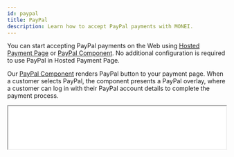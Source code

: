 ```yaml
---
id: paypal
title: PayPal
description: Learn how to accept PayPal payments with MONEI.
---
```


You can start accepting PayPal payments on the Web using [Hosted Payment Page](integrations/use-prebuilt-payment-page.mdx) or [PayPal Component](monei-js/reference.md#paypal-component). No additional configuration is required to use PayPal in Hosted Payment Page.

Our [PayPal Component](monei-js/reference.md#paypal-component) renders PayPal button to your payment page.
When a customer selects PayPal, the component presents a PayPal overlay, where a customer can log in with their PayPal account details to complete the payment process.

<p>
  <iframe src="/paypal-example.html" height="100px" width="100%" className="preview-frame" />
</p>

## Before you begin

This page explains how to add PayPal to your custom payment page. If you don't need a custom checkout experience we recommend using our [prebuilt payment page](integrations/use-prebuilt-payment-page.mdx). It already supports all available payment methods and does not require coding.

To accept PayPal payments you need to connect your [PayPal business account](https://www.paypal.com/business).
To connect your PayPal business account go to [MONEI Dashboard → Settings → Payment Methods](https://dashboard.monei.com/settings/payment-methods).

To test your integration:

- Use your [test mode](testing.md) Account ID and API Key.
- Connect test [PayPal Business account](testing.md#test-paypal-accounts) in your [MONEI Dashboard](https://dashboard.monei.com/settings/payment-methods) (in test mode)
- Use the test [PayPal Personal account](testing.md#test-paypal-accounts) for payments.
- You can check the status of a test payment in your [MONEI Dashboard → Payments](https://dashboard.monei.com/payments) (in test mode).

## Integration

### 1. Create a Payment `Server-side`

Create a [Payment](/api/#section/Payment-object) on your server with an amount and currency. Always decide how much to charge on the server side, a trusted environment, as opposed to the client. This prevents malicious customers from being able to choose their own prices.


<Tabs
  defaultValue="curl"
  groupId="code"
  values={[
    {label: 'cURL', value: 'curl'},
    {label: 'Node.js', value: 'node'},
    {label: 'PHP', value: 'php'}
  ]}>
<TabItem value="curl">

```shell script title="POST https://api.monei.com/v1/payments"
curl --request POST 'https://api.monei.com/v1/payments' \
--header 'Authorization: pk_test_3c140607778e1217f56ccb8b50540e00' \
--header 'Content-Type: application/json' \
--data-raw '{
  "amount": 110,
  "currency": "EUR",
  "orderId": "14379133960355",
  "description": "Test Shop - #14379133960355",
  "customer": {
    "email": "john.doe@microapps.com"
   },
  "callbackUrl": "https://example.com/checkout/callback"
}'

```

</TabItem>

<TabItem value="node">

```js title="server.js"
const {Monei} = require('@monei-js/node-sdk');
const monei = new Monei('pk_test_36cf3e8a15eff3f5be983562ea6b13ec');
monei.payments.create({
  amount: 110,
  currency: 'EUR',
  orderId: '14379133960355',
  description: 'Test Shop - #14379133960355',
  customer: {
    email: 'john.doe@microapps.com'
  },
  callbackUrl: 'https://example.com/checkout/callback'
});
```

</TabItem>

<TabItem value="php">

```php title="server.php"
$monei = new Monei\MoneiClient('pk_test_36cf3e8a15eff3f5be983562ea6b13ec');
$monei->payments->create([
  'amount' => 110,
  'currency' => 'EUR',
  'orderId' => '14379133960355',
  'description' => 'Test Shop - #14379133960355',
  'customer' => [
    'email' => 'john.doe@microapps.com'
  ],
  'callbackUrl' => 'https://example.com/checkout/callback'
]);
```

  </TabItem>
</Tabs>

The following parameters are required:

- **amount** `positive integer` - Amount intended to be collected by this payment. A positive integer representing how much to charge in the smallest currency unit (e.g., 100 cents to charge 1.00 USD)
- **currency** `string` - Three-letter [ISO currency code](https://en.wikipedia.org/wiki/ISO_4217), in uppercase. Must be a supported currency.
- **orderId** `string` - An order ID from your system. A unique identifier that can be used to reconcile the payment with your internal system.
- **callbackUrl** `string` - The URL to which a payment result should be sent asynchronously.

Check all available [request parameters](/api/#operation/payments_create).

Included in the returned Payment object is a payment `id`, which is used on the client side to securely complete the payment process instead of passing the entire Payment object.

### 2. Add PayPal to your payment page `Client-side`

Include `monei.js` on your checkout page by adding the script tag to the `head` of your HTML file.

```html title="checkout.html"
<head>
  <title>Checkout</title>
  <script src="https://js.monei.com/v2/monei.js"></script>
</head>
```

Add MONEI [PayPal Component](monei-js/reference.md#paypal-component) to your payment page. Create empty DOM node (container) with unique ID in your payment form.

```html title="checkout.html"
<div id="paypal_container">
  <!-- A MONEI PayPal Component will be inserted here. -->
</div>
```

Initialize PayPal Component

```js title="client.js"
// Create an instance of the PayPal component.
const payPal = monei.PayPal({
  paymentId: '{{payment_id}}',
  onSubmit(result) {
    moneiTokenHandler(result.token);
  },
  onError(error) {
    console.log(error);
  }
});

// Render an instance of the PayPal component into the `paypal_container` <div>.
payPal.render('#paypal_container');
```

:::note
PayPal Component is also available as a React and Vue component. [Check out our examples](monei-js/overview.mdx#card-input-component).
:::

Check the [MONEI JS Reference](monei-js/reference.md#paypal-component) for more options.

### 3. Confirm the payment `Client-side`

To complete the payment you need to confirm it using monei.js [confirmPayment](monei-js/reference.md#moneiconfirmpayment-function) function

You need to provide a `paymentId` (obtained in [step 1](#1-create-a-payment-server-side)) and `paymentToken` generated with PayPal Component. You can also provide additional parameters like `customer.email`. Check all available [parameters](/api/#operation/payments_confirm).

```js title="client.js"
// Confirm the payment
function moneiTokenHandler(token) {
  return monei
    .confirmPayment({paymentId: '{{payment_id}}', paymentToken: token})
    .then(function (result) {
      // At this moment you can show a customer the payment result
      // But you should always rely on the result passed to the callback endpoint on your server
      // to update the order status
      console.log(result);
    })
    .catch(function (error) {
      console.log(error);
    });
}
```

:::note
As an alternative process you can submit generated `paymentToken` to your sever and then [confirm payment](/api/#operation/payments_confirm) on the server-side.
:::

### 4. An asynchronous request is sent to your server.

MONEI will notify you about the payment status by sending an HTTP POST request to the `callbackUrl`. The request body will contain full [payment object](/api/#section/Payment-object) in JSON format.

This ensures that you get the payment status even when customer closed the browser window or lost internet connection.

The request also contains a `MONEI-Signature` header. [Verify this signature](guides/verify-signature.mdx) to confirm that received request is sent from MONEI.

To acknowledge receipt of the request, your endpoint must return a `200` HTTP status code to MONEI. All other response codes, including `3xx` codes, indicate to MONEI that you did not receive the event.

If MONEI does not receive a `200` HTTP status code, the notification attempt is repeated. After multiple failures to send the notification over multiple days, MONEI marks the request as failed and stops trying to send it to your endpoint.

## Before you go live

- Make sure that you are using [live (production) mode](testing.md) Account ID and API Key.
- Make sure that you have connected your PayPal business account in [MONEI Dashboard](https://dashboard.monei.com/settings/payment-methods).
